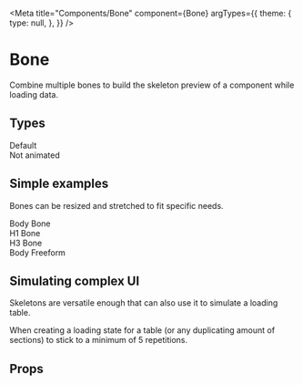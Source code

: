 
<Meta
  title="Components/Bone"
  component={Bone}
  argTypes={{
    theme: {
      type: null,
    },
  }}
/>

# Bone

Combine multiple bones to build the skeleton preview of a component while loading data.

## Types

<Story name="types">
  <div style={{ display: 'inline-flex' }} className="cr-mt-4">
    <div className="cr-pr-4" style={{ alignSelf: 'flex-end' }}>
      <div className="cr-pb-2">
        <Bone width="5rem" height="1.125rem" />
      </div>
      <div size="small" color="gray-300">
        Default
      </div>
    </div>
    <div className="cr-pr-4" style={{ alignSelf: 'flex-end' }}>
      <div className="cr-pb-2">
        <Bone width="5rem" height="1.125rem" animated={false} />
      </div>
      <div size="small" color="gray-300">
        Not animated
      </div>
    </div>
  </div>
</Story>

## Simple examples

Bones can be resized and stretched to fit specific needs.

<Story name="Simple examples">
  <div style={{ display: 'inline-flex' }} className="cr-mt-4">
    <div className="cr-pr-4" style={{ alignSelf: 'flex-end' }}>
      <div className="cr-pb-2">
        <Bone width="5rem" />
      </div>
      <div size="small" color="gray-300">
        Body Bone
      </div>
    </div>
    <div className="cr-pr-4" style={{ alignSelf: 'flex-end' }}>
      <div className="cr-pb-2">
        <Bone width="5rem" height="3rem" />
      </div>
      <div size="small" color="gray-300">
        H1 Bone
      </div>
    </div>
    <div className="cr-pr-4" style={{ alignSelf: 'flex-end' }}>
      <div className="cr-pb-2">
        <Bone width="5rem" height="1.125rem" />
      </div>
      <div size="small" color="gray-300">
        H3 Bone
      </div>
    </div>
    <div style={{ alignSelf: 'flex-end' }}>
      <div className="cr-pb-2">
        <Bone width="0.75rem" />
      </div>
      <div size="small" color="gray-300">
        Body Freeform
      </div>
    </div>
  </div>
</Story>

## Simulating complex UI

Skeletons are versatile enough that can also use it to simulate a loading table.

When creating a loading state for a table (or any duplicating amount of sections) to stick to
a minimum of 5 repetitions.

<Story name="Table skeleton">
  <div className="cr-mt-4">
    <Card>
      <CardSection noSpacing>
        <div style={{ display: 'flex', flexDirection: 'row', justifyContent: 'space-between' }}>
          <div className="cr-p-3" style={{ width: '100%' }}>
            <Bone />
          </div>
          <div className="cr-p-3" style={{ width: '100%' }}>
            <Bone />
          </div>
          <div className="cr-p-3" style={{ width: '50%' }}>
            <Bone />
          </div>
        </div>
        <Divider />
        <div style={{ display: 'flex', flexDirection: 'row', justifyContent: 'space-between' }}>
          <div className="cr-p-3" style={{ width: '100%' }}>
            <Bone />
          </div>
          <div className="cr-p-3" style={{ width: '100%' }}>
            <Bone />
          </div>
          <div className="cr-p-3" style={{ width: '50%' }}>
            <Bone />
          </div>
        </div>
        <div style={{ display: 'flex', flexDirection: 'row', justifyContent: 'space-between' }}>
          <div className="cr-p-3" style={{ width: '100%' }}>
            <Bone />
          </div>
          <div className="cr-p-3" style={{ width: '100%' }}>
            <Bone />
          </div>
          <div className="cr-p-3" style={{ width: '50%' }}>
            <Bone />
          </div>
        </div>
      </CardSection>
    </Card>
  </div>
</Story>

## Props

<Props of={Bone} />
